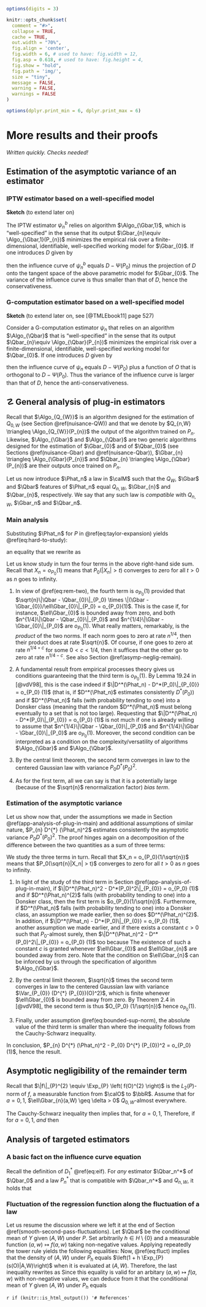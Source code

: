 ```r
options(digits = 3)

knitr::opts_chunk$set(
  comment = "#>",
  collapse = TRUE,
  cache = TRUE,
  out.width = "70%",
  fig.align = 'center',
  fig.width = 6, # used to have: fig.width = 12,
  fig.asp = 0.618, # used to have: fig.height = 4, 
  fig.show = "hold",
  fig.path = 'img/',
  size = "tiny",
  message = FALSE,
  warning = FALSE,
  warnings = FALSE
)

options(dplyr.print_min = 6, dplyr.print_max = 6)
```
# More results and their proofs {#more-proofs}

*Written quickly. Checks needed!*

## Estimation of the asymptotic variance of an estimator

### IPTW estimator based on a well-specified model {#iptw-est-var}

__Sketch__ (to extend later on)


The IPTW estimator $\psi_{n}^{b}$ relies on algorithm $\Algo_{\Gbar,1}$, which
is  "well-specified"\index{well/mis-specified} in  the sense  that its  output
$\Gbar_{n}\equiv \Algo_{\Gbar,1}(P_{n})$  minimizes the empirical risk  over a
finite-dimensional,   identifiable,    well-specified   working    model   for
$\Gbar_{0}$. If one introduces $D$ given by

\begin{equation*}
D(O) \equiv \frac{(2A-1)}{\ell\Gbar_{0}(A,W)} Y,
\end{equation*}

then the influence curve of $\psi_{n}^{b}$  equals $D - \Psi(P_{0})$ minus the
projection of  $D$ onto the  tangent space of  the above parametric  model for
$\Gbar_{0}$. The variance of the influence  curve is thus smaller than that of
$D$, hence the conservativeness.


### G-computation estimator based on a well-specified model {#gcomp-est-var}

__Sketch__ (to extend later on, see [@TMLEbook11] page 527)

Consider  a G-computation  estimator $\psi_{n}$  that relies  on an  algorithm
$\Algo_{\Qbar}$  that  is  "well-specified"\index{well/mis-specified}  in  the
sense  that its  output $\Qbar_{n}\equiv  \Algo_{\Qbar}(P_{n})$ minimizes  the
empirical risk over a finite-dimensional, identifiable, well-specified working
model for $\Qbar_{0}$. If one introduces $D$ given by

\begin{equation*}
D(O) \equiv \Qbar_{0}(1,W) - \Qbar_{0}(0,W)
\end{equation*}

then  the influence  curve  of  $\psi_{n}$ equals  $D  -  \Psi(P_{0})$ plus  a
function of $O$ that is orthogonal to $D - \Psi(P_{0})$. Thus the variance of
the   influence   curve   is   larger    than   that   of   $D$,   hence   the
anti-conservativeness.

## &#9761; \stixdanger{} General analysis of plug-in estimators {#app-analysis-of-plug-in}

Recall that  $\Algo_{Q_{W}}$ is  an algorithm designed  for the  estimation of
$Q_{0,W}$  (see Section  \@ref(nuisance-QW)) and  that we  denote by  $Q_{n,W}
\triangleq \Algo_{Q_{W}}(P_{n})$ the  output of the algorithm  trained on $P_{n}$.
Likewise,  $\Algo_{\Gbar}$  and  $\Algo_{\Qbar}$ are  two  generic  algorithms
designed for  the estimation of  $\Gbar_{0}$ and of $\Qbar_{0}$  (see Sections
\@ref(nuisance-Gbar)    and     \@ref(nuisance-Qbar)),    $\Gbar_{n}    \triangleq
\Algo_{\Gbar}(P_{n})$  and $\Qbar_{n}  \triangleq \Algo_{\Qbar}(P_{n})$  are their
outputs once trained on $P_{n}$.

Let us now introduce $\Phat_n$ a law in $\calM$ such that the $Q_{W}$, $\Gbar$
and   $\Qbar$  features   of  $\Phat_n$   equal  $Q_{n,W}$,   $\Gbar_{n}$  and
$\Qbar_{n}$,  respectively.  We  say that  any such  law is  *compatible* with
$Q_{n,W}$, $\Gbar_n$ and $\Qbar_n$.

### Main analysis {#app-analysis-of-plug-in-main}

Substituting $\Phat_n$ for $P$ in \@ref(eq:taylor-expansion) yields
\@ref(eq:hard-to-study): 
\begin{equation} 
\sqrt{n} (\Psi(\Phat_n) - \Psi(P_0)) =  - \sqrt{n} P_0 D^*(\Phat_n) + \sqrt{n}
\Rem_{P_0}(\Phat_n), 
\end{equation}

an equality that we rewrite as
\begin{align} 
\sqrt{n} (\Psi(\Phat_n) - \Psi(P_0)) = - & \sqrt{n} P_n D^*(\Phat_n) + \sqrt{n}
(P_n - P_0) D^*(P_0)\\ & + \sqrt{n}(P_n - P_0) [D^*(\Phat_n) - D^*(P_0)] +
\sqrt{n}\Rem_{P_0}(\Phat_n). 
\end{align} 

Let  us know  study  in turn  the  four  terms in  the  above right-hand  side
sum. Recall that  $X_n = o_{P_0}(1)$ means that $P_0(|X_n|  > t)$ converges to
zero for all $t>0$ as $n$ goes to infinity.

1. In view of \@ref(eq:rem-two), the fourth term is $o_{P_0}(1)$ provided that
   $\sqrt{n}\|\Qbar     -     \Qbar_{0}\|_{P_0}      \times     \|(\Gbar     -
   \Gbar_{0})/\ell\Gbar_{0}\|_{P_0} =  o_{P_0}(1)$.  This is the  case if, for
   instance,   $\ell\Gbar_{0}$   is  bounded   away   from   zero,  and   both
   $n^{1/4}\|\Qbar    -     \Qbar_{0}\|_{P_0}$    and     $n^{1/4}\|\Gbar    -
   \Gbar_{0}\|_{P_0}$ are  $o_{P_0}(1)$. What  really matters,  remarkably, is
   the  *product* of  the  two norms.   If  each  norm goes  to  zero at  rate
   $n^{1/4}$, then  their product does at  rate $\sqrt{n}$. Of course,  if one
   goes to  zero at rate  $n^{1/4 + c}$ for  some $0<c<1/4$, then  it suffices
   that  the  other go  to  zero  at rate  $n^{1/4  -  c}$. See  also  Section
   \@ref(asymp-neglig-remain). 

2. A  fundamental result from  empirical processes theory gives  us conditions
   guaranteeing  that the  third  term  is $o_{P_0}(1)$.   By  Lemma 19.24  in
   [@vdV98], this is the case indeed if $\|D^*(\Phat_n) - D^*(P_0)\|_{P_{0}} = o_{P_0}
   (1)$ (that is, if $D^*(\Phat_n)$  estimates consistently $D^*(P_0)$) and if
   $D^*(\Phat_n)$ falls (with probability tending to one) into a Donsker class
   (meaning that  the random  $D^*(\Phat_n)$ must belong  eventually to  a set
   that is  not too  large).  Requesting that  $\|D^*(\Phat_n) -  D^*(P_0)\|_{P_{0}} =
   o_{P_0}  (1)$  is  not much  if  one  is  already  willing to  assume  that
   $n^{1/4}\|\Qbar    -     \Qbar_{0}\|_{P_0}$    and     $n^{1/4}\|\Gbar    -
   \Gbar_{0}\|_{P_0}$ are $o_{P_0}(1)$. Moreover,  the second condition can be
   interpreted  as a  condition  on the  complexity/versatility of  algorithms
   $\Algo_{\Gbar}$ and $\Algo_{\Qbar}$. 
   
3. By  the central  limit theorem,  the second  term converges  in law  to the
   centered Gaussian law with variance $P_0 D^*(P_0)^2$.
   
4. As  for the first term,  all we can say  is that it is  a potentially large
   (because of the $\sqrt{n}$ renormalization factor) *bias term*.

### Estimation of the asymptotic variance

Let  us   show  now   that,  under   the  assumptions   we  made   in  Section
\@ref(app-analysis-of-plug-in-main)  and  additional  assumptions  of  similar
nature,  $P_{n}  D^{*}  (\Phat_n)^2$  estimates  consistently  the  asymptotic
variance $P_{0} D^{*}  (P_{0})^2$.  The proof hinges again  on a decomposition
of  the  difference between  the  two  quantities as  a  sum  of three  terms:
\begin{align}  P_{n} D^{*}  (\Phat_n)^2 -  P_{0} D^{*}  (P_{0})^2= &  (P_{n} -
P_{0}) \left(D^{*} (\Phat_n)^2 - D^{*}  (P_{0})^2\right)\\ & + (P_{n} - P_{0})
D^{*}  (P_{0})^2 +  P_{0}  (D^{*} \left(\Phat_n)^2  - D^{*}  (P_{0})^2\right).
\end{align}

We study  the three  terms in  turn. Recall  that $X_n  = o_{P_0}(1/\sqrt{n})$
means that  $P_0(\sqrt{n}|X_n| > t)$  converges to zero  for all $t>0$  as $n$
goes to infinity. 

1. In    light   of   the   study    of   the   third   term    in   Section
   \@ref(app-analysis-of-plug-in-main),      if       $\|D^*(\Phat_n)^2      -
   D^*(P_0)^2\|_{P_{0}} =  o_{P_0} (1)$ and if  $D^*(\Phat_n)^{2}$ falls (with
   probability tending  to one) into a  Donsker class, then the  first term is
   $o_{P_0}(1/\sqrt{n})$.   Furthermore,   if  $D^*(\Phat_n)$   falls   (with
   probability tending  to one) into  a Donsker  class, an assumption  we made
   earlier,   then    so   does    $D^*(\Phat_n)^{2}$.    In    addition,   if
   $\|D^*(\Phat_n) - D^*(P_0)\|_{P_{0}} =  o_{P_0} (1)$, another assumption we
   made   earlier,  and   if  there   exists  a   constant  $c>0$   such  that
   \begin{equation} \sup_{n \geq 1}  \|D^*(\Phat_n) + D^*(P_0)\|_{\infty} \leq
   c (\#eq:bounded-sup-norm)  \end{equation}   $P_{0}$-almost   surely,  then   $\|D^*(\Phat_n)^2   -
   D^*(P_0)^2\|_{P_{0}}   =   o_{P_0}   (1)$  too   because   \begin{equation}
   \|D^*(\Phat_n)^2   -   D^*(P_0)^2\|_{P_{0}}   \leq   c   \|D^*(\Phat_n)   -
   D^*(P_0)\|_{P_{0}}.  \end{equation} The existence of such a constant $c$ is
   granted whenever $\ell\Gbar_{0}$ and  $\ell\Gbar_{n}$ are bounded away from
   zero. Note  that the  condition on  $\ell\Gbar_{n}$ can  be inforced  by us
   through the specification of algorithm $\Algo_{\Gbar}$.

2. By the central limit theorem, $\sqrt{n}$ times the second term converges in
   law  to  the  centered  Gaussian law  with  variance  $\Var_{P_{0}}  (D^{*}
   (P_{0})(O)^2)$, which  is finite  whenever $\ell\Gbar_{0}$ is  bounded away
   from zero.  By Theorem 2.4  in [@vdV98], the  second term is  thus $O_{P_0}
   (1/\sqrt{n})$ hence $o_{P_0} (1)$. 
   
3. Finally, under assumption \@ref(eq:bounded-sup-norm), the absolute value of
   the  third term  is smaller  than \begin{equation}c  P_{0} |D^*(\Phat_n)  -
   D^*(P_0)|     \leq    c     \|D^*(\Phat_n)    -     D^*(P_0)\|_{P_{0}}    =
   o_{P_0}(1),\end{equation}   where    the   inequality   follows    from   the
   Cauchy-Schwarz inequality. 

In conclusion, $P_{n}  D^{*} (\Phat_n)^2 - P_{0} D^{*}  (P_{0})^2 = o_{P_0}(1)$,
hence the result.

## Asymptotic negligibility of the remainder term {#asymp-neglig-remain}

Recall that  $\|f\|_{P}^{2} \equiv  \Exp_{P} \left(  f(O)^{2} \right)$  is the
$L_2(P)$-norm of  $f$, a measurable  function from $\calO$ to  $\bbR$.  Assume
that  for $a=  0,1$,  $\ell\Gbar_{n}(a,W) \geq  \delta  > 0$  $Q_{0,W}$-almost
everywhere.

The   Cauchy-Schwarz  inequality   then   implies  that,   for   $a  =   0,1$,
\begin{equation*}\Rem_{P_0}(\Phat_n)   \le   \frac{2}{\delta}   \max_{a=0,1}
\left(  \|\Qbar_n   (a,\cdot)  -  \Qbar_0  (a,\cdot)\|_{P_0}   \right)  \times
\|\Gbar_n  -   \Gbar_0\|_{P_0}.\end{equation*}  Therefore,  if   for  $a=0,1$,
\begin{equation*}\|\Qbar_n(a,\cdot)      -     \Qbar_0(a,\cdot)\|_{P_0}      =
o_{P_0}(n^{-1/4})\end{equation*}     *and*    \begin{equation*}\|\Gbar_n     -
\Gbar_0\|_{P_0}        =         o_{P_0}(n^{-1/4}),\end{equation*}        then
\begin{equation*}\Rem_{P_0}(\Phat_n) = o_{P_0}(n^{-1/2}).\end{equation*}

## Analysis of targeted estimators {#analysis-TMLE}

### A basic fact on the influence curve equation {#basic-eic-eq}

Recall  the  definition of  $D_{1}^{*}$  \@ref(eq:eif).   For *any*  estimator
$\Qbar_n^*$  of  $\Qbar_0$  and  a  law  $P_n^{*}$  that  is  compatible  with
$\Qbar_n^*$ and $Q_{n,W}$, it holds that
\begin{align*}
P_n D_1^*(P_n^*) 
&= \frac{1}{n} \sum_{i=1}^n D_1^{*}(P_n^*)(O_i)\\ 
&=\frac{1}{n}  \sum_{i=1}^n  \left(  \Qbar_n(1,W_i)   -  \Qbar_n(0,W_i)  -  \int
\left(\Qbar_n(1,w) - \Qbar_n(0,w)\right) dQ_{n,W}(w) \right) \\ 
&=   \frac{1}{n}\sum_{i=1}^n \left( \Qbar_n(1,W_i)  - \Qbar_n(0,W_i)\right) - \frac{1}{n}\sum_{i=1}^n
\left(\Qbar_n(1,W_i) - \Qbar_n(0,W_i)\right) = 0.
\end{align*}

### Fluctuation of the regression function along the fluctuation of a law {#fluct-reg}

Let  us  resume  the discussion  where  we  left  it  at the  end  of  Section
\@ref(smooth-second-pass-fluctuations).  Let  $\Qbar$ be the  conditional mean
of $Y$ given $(A,W)$ under $P$. Set  arbitrarily $h \in H \setminus \{0\}$ and
a   measurable   function   $(a,w)   \mapsto   f(a,w)$   taking   non-negative
values. Applying  repeatedly the tower  rule yields the  following equalities:
\begin{align*} \Exp_{P_{h}}  \left(f(A,W) Y\right) &= \Exp_{P}  \left(f(A,W) Y
(1 + h  s(O))\right) \\ &= \Exp_{P} \left(f(A,W) \Exp_{P}\left(Y  (1 + h s(O))
\middle|A,W\right)\right)  \\ &=  \Exp_{P} \left(f(A,W)  \left(\Qbar(A,W) +  h
\Exp_{P}(Ys(O)   |   A,W)   \right)\right)   \\   &=   \Exp_{P}   \left(f(A,W)
\frac{\Qbar(A,W) + h  \Exp_{P}(Ys(O) | A,W)}{1 +  h \Exp_{P}(s(O)|A,W)} \times
\left(1 + h \Exp_{P}(s(O)|A,W)\right)\right).\end{align*} Now, \@ref(eq:fluct)
implies  that  the density  of  $(A,W)$  under  $P_{h}$  equals $\left(1  +  h
\Exp_{P}(s(O)|A,W)\right)$ when  it is  evaluated at $(A,W)$.   Therefore, the
last inequality rewrites as 
\begin{equation*} 
\Exp_{P_{h}}  \left(f(A,W)
Y\right)  = \Exp_{P_{h}}  \left(f(A,W) \frac{\Qbar(A,W)  + h  \Exp_{P}(Ys(O) |
A,W)}{1 + h \Exp_{P}(s(O)|A,W)}\right).
\end{equation*} 
Since this  equality is valid
for an arbitary $(a,w) \mapsto f(a,w)$ with non-negative values, we can deduce
from it  that the  conditional mean  of $Y$ given  $(A,W)$ under  $P_h$ equals
\begin{equation*}\frac{\Qbar(A,W)   +  h   \Exp_{P}(Ys(O)   |   A,W)}{1  +   h
\Exp_{P}(s(O)|A,W)}.\end{equation*}

`r if (knitr::is_html_output()) '# References'`
   
   
